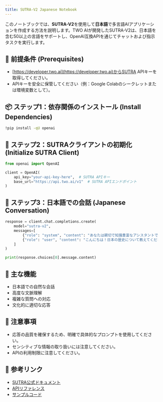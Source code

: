 ```yaml
---
title: SUTRA-V2 Japanese Notebook
---
```


このノートブックでは、**SUTRA-V2**を使用して**日本語**で多言語AIアプリケーションを作成する方法を説明します。TWO AIが開発したSUTRA-V2は、日本語を含む50以上の言語をサポートし、OpenAI互換APIを通じてチャットおよび指示タスクを実行します。

## 🔧 前提条件 (Prerequisites)

- [https://developer.two.ai](https://developer.two.ai)からSUTRA APIキーを取得してください。
- APIキーを安全に保管してください（例：Google Colabのシークレットまたは環境変数として）。

## 📦 ステップ1：依存関係のインストール (Install Dependencies)

```bash
!pip install -qU openai
```

## 🔐 ステップ2：SUTRAクライアントの初期化 (Initialize SUTRA Client)

```python
from openai import OpenAI

client = OpenAI(
    api_key="your-api-key-here",  # SUTRA APIキー
    base_url="https://api.two.ai/v1"  # SUTRA APIエンドポイント
)
```

## 💬 ステップ3：日本語での会話 (Japanese Conversation)

```python
response = client.chat.completions.create(
    model="sutra-v2",
    messages=[
        {"role": "system", "content": "あなたは親切で知識豊富なアシスタントです。"},
        {"role": "user", "content": "こんにちは！日本の歴史について教えてください。"}
    ]
)

print(response.choices[0].message.content)
```

## 🌟 主な機能

- 日本語での自然な会話
- 高度な文脈理解
- 複雑な質問への対応
- 文化的に適切な応答

## 📝 注意事項

- 応答の品質を確保するため、明確で具体的なプロンプトを使用してください。
- センシティブな情報の取り扱いには注意してください。
- APIの利用制限に注意してください。

## 🔗 参考リンク

- [SUTRA公式ドキュメント](https://docs.two.ai)
- [APIリファレンス](https://docs.two.ai/reference)
- [サンプルコード](https://github.com/sutra-dev/sutra-cookbook)
